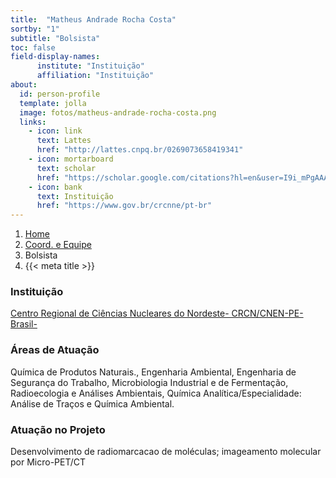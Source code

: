 ```yaml
---
title:  "Matheus Andrade Rocha Costa"
sortby: "1"
subtitle: "Bolsista"
toc: false
field-display-names:
      institute: "Instituição"
      affiliation: "Instituição"
about:
  id: person-profile
  template: jolla
  image: fotos/matheus-andrade-rocha-costa.png
  links:
    - icon: link
      text: Lattes
      href: "http://lattes.cnpq.br/0269073658419341"
    - icon: mortarboard
      text: scholar
      href: "https://scholar.google.com/citations?hl=en&user=I9i_mPgAAAAJ"
    - icon: bank
      text: Instituição
      href: "https://www.gov.br/crcnne/pt-br"
---
```


```{=html}
<nav aria-label="breadcrumb">
  <ol class="breadcrumb">
    <li class="breadcrumb-item"><a href="../../index.html">Home</a></li>
    <li class="breadcrumb-item"><a href="../coord-equipe.html">Coord. e Equipe</a></li>
    <li class="breadcrumb-item active">Bolsista</li>
    <li class="breadcrumb-item active" aria-current="page">{{< meta title >}}</li>
  </ol>
</nav>
```
:::{#person-profile}
:::

### Instituição

[Centro Regional de Ciências Nucleares do Nordeste- CRCN/CNEN-PE-Brasil-](https://www.gov.br/crcnne/pt-br)

### Áreas de Atuação

Química de Produtos Naturais., Engenharia Ambiental, Engenharia de Segurança do Trabalho, Microbiologia Industrial e de Fermentação, Radioecologia e Análises Ambientais, Química Analítica/Especialidade: Análise de Traços e Química Ambiental.

### Atuação no Projeto

Desenvolvimento de radiomarcacao de moléculas; imageamento molecular por Micro-PET/CT

